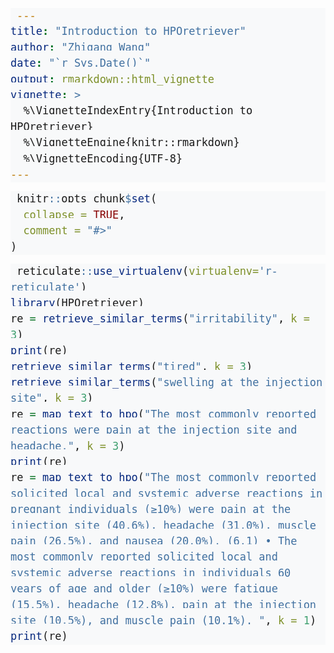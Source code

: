 ```yaml
---
title: "Introduction to HPOretriever"
author: "Zhigang Wang"
date: "`r Sys.Date()`"
output: rmarkdown::html_vignette
vignette: >
  %\VignetteIndexEntry{Introduction to HPOretriever}
  %\VignetteEngine{knitr::rmarkdown}
  %\VignetteEncoding{UTF-8}
---
```


<style type="text/css">
pre > code.sourceCode {
  white-space: pre-wrap; /* Wraps code */
  word-wrap: break-word; /* Allows long words to break */
  position: relative;
  overflow: auto; /* Adds scrollbars if content overflows */
  font-size: 1.1em; /* Increases the font size */
  background-color: #f8f9fa; /* Sets a lighter background color */
  padding: 10px; /* Adds padding for better readability */
  border-radius: 4px; /* Adds rounded corners to the code block */
}

pre > code.sourceCode > span {
  line-height: 1.5; /* Increases line height for better readability */
  color: inherit; /* Ensures text color is inherited */
  text-decoration: inherit; /* Ensures text decoration is inherited */
}

pre > code.sourceCode > span:empty {
  height: 1.2em;
}

.sourceCode {
  overflow: visible;
}

div.sourceCode {
  margin: 1em 0;
}

pre.sourceCode {
  margin: 0;
  white-space: pre-wrap; /* Ensures code wraps within the box */
  background-color: #f8f9fa; /* Applies a lighter background to pre */
  font-size: 1.1em; /* Matches the font size increase */
}

@media screen {
  div.sourceCode {
    overflow: auto; /* Adds scrollbars for better visibility */
  }
}
</style>

```r
knitr::opts_chunk$set(
  collapse = TRUE,
  comment = "#>"
)
```

```r
reticulate::use_virtualenv(virtualenv='r-reticulate')
library(HPOretriever)
re = retrieve_similar_terms("irritability", k = 3)
print(re)
retrieve_similar_terms("tired", k = 3)
retrieve_similar_terms("swelling at the injection site", k = 3)
re = map_text_to_hpo("The most commonly reported reactions were pain at the injection site and headache.", k = 3)
print(re)
re = map_text_to_hpo("The most commonly reported solicited local and systemic adverse reactions in pregnant individuals (≥10%) were pain at the injection site (40.6%), headache (31.0%), muscle pain (26.5%), and nausea (20.0%). (6.1) • The most commonly reported solicited local and systemic adverse reactions in individuals 60 years of age and older (≥10%) were fatigue (15.5%), headache (12.8%), pain at the injection site (10.5%), and muscle pain (10.1%). ", k = 1)
print(re)
```

